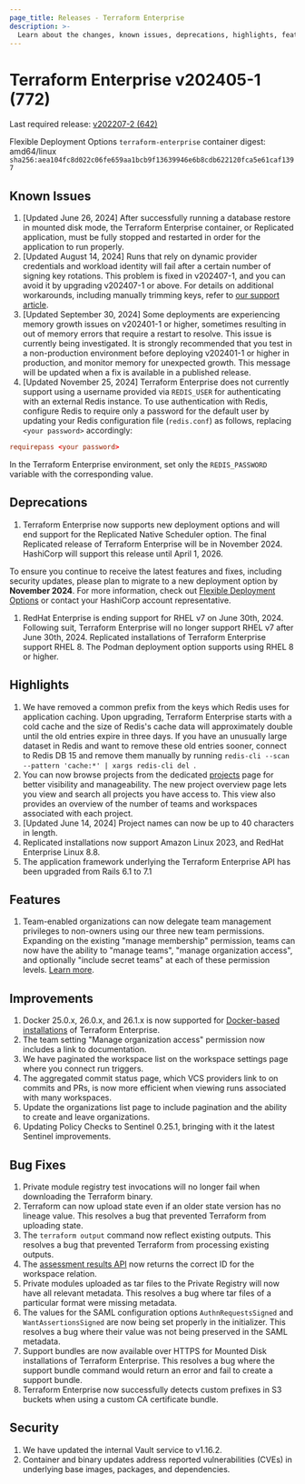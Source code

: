 ```yaml
---
page_title: Releases - Terraform Enterprise
description: >-
  Learn about the changes, known issues, deprecations, highlights, features, improvements, bug fixes, and security fixes for the v202405-1 (772) release.
---
```


# Terraform Enterprise v202405-1 (772)

Last required release: [v202207-2 (642)](/terraform/enterprise/releases/2022/v202207-2)

Flexible Deployment Options `terraform-enterprise` container digest: amd64/linux `sha256:aea104fc8d022c06fe659aa1bcb9f13639946e6b8cdb622120fca5e61caf1397`

## Known Issues
1. [Updated June 26, 2024] After successfully running a database restore in mounted disk mode, the Terraform Enterprise container, or Replicated application, must be fully stopped and restarted in order for the application to run properly.
1. [Updated August 14, 2024] Runs that rely on dynamic provider credentials and workload identity will fail after a certain number of signing key rotations. This problem is fixed in v202407-1, and you can avoid it by upgrading v202407-1 or above. For details on additional workarounds, including manually trimming keys, refer to [our support article](https://support.hashicorp.com/hc/en-us/articles/31715716966419-Issue-with-OIDC-Vault-key-rotation-mechanism-to-incorrectly-identify-the-newest-signing-key).
1. [Updated September 30, 2024] Some deployments are experiencing memory growth issues on v202401-1 or higher, sometimes resulting in out of memory errors that require a restart to resolve. This issue is currently being investigated. It is strongly recommended that you test in a non-production environment before deploying v202401-1 or higher in production, and monitor memory for unexpected growth. This message will be updated when a fix is available in a published release.
2. [Updated November 25, 2024] Terraform Enterprise does not currently support using a username provided via `REDIS_USER` for authenticating with an external Redis instance.
To use authentication with Redis, configure Redis to require only a password for the default user by updating your Redis configuration file (`redis.conf`) as follows, replacing `<your password>` accordingly:
```redis.conf
requirepass <your password>
```
In the Terraform Enterprise environment, set only the `REDIS_PASSWORD` variable with the corresponding value.

## Deprecations

1. Terraform Enterprise now supports new deployment options and will end support for the Replicated Native Scheduler option. The final Replicated release of Terraform Enterprise will be in November 2024. HashiCorp will support this release until April 1, 2026.

  To ensure you continue to receive the latest features and fixes, including security updates, please plan to migrate to a new deployment option by **November 2024**. For more information, check out [Flexible Deployment Options](/terraform/enterprise/flexible-deployments/) or contact your HashiCorp account representative.
1. RedHat Enterprise is ending support for RHEL v7 on June 30th, 2024. Following suit, Terraform Enterprise will no longer support RHEL v7 after June 30th, 2024. Replicated installations of Terraform Enterprise support RHEL 8. The Podman deployment option supports using RHEL 8 or higher.


## Highlights

1. We have removed a common prefix from the keys which Redis uses for application caching. Upon upgrading, Terraform Enterprise starts with a cold cache and the size of Redis's cache data will approximately double until the old entries expire in three days. If you have an unusually large dataset in Redis and want to remove these old entries sooner, connect to Redis DB 15 and remove them manually by running `redis-cli --scan --pattern 'cache:*' | xargs redis-cli del `.
1. You can now browse projects from the dedicated [projects](/terraform/cloud-docs/workspaces/organize-workspaces-with-projects) page for better visibility and manageability. The new project overview page lets you view and search all projects you have access to. This view also provides an overview of the number of teams and workspaces associated with each project.
1. [Updated June 14, 2024] Project names can now be up to 40 characters in length.
1. Replicated installations now support Amazon Linux 2023, and RedHat Enterprise Linux 8.8.
1. The application framework underlying the Terraform Enterprise API has been upgraded from Rails 6.1 to 7.1


## Features

1. Team-enabled organizations can now delegate team management privileges to non-owners using our three new team permissions. Expanding on the existing "manage membership" permission, teams can now have the ability to "manage teams", "manage organization access", and optionally "include secret teams" at each of these permission levels. [Learn more](/terraform/cloud-docs/users-teams-organizations/permissions#organization-permissions).


## Improvements

1. Docker 25.0.x, 26.0.x, and 26.1.x is now supported for [Docker-based installations](/terraform/enterprise/flexible-deployments/install/docker/requirements) of Terraform Enterprise.
1. The team setting "Manage organization access" permission now includes a link to documentation.
1. We have paginated the workspace list on the workspace settings page where you connect run triggers.
1. The aggregated commit status page, which VCS providers link to on commits and PRs, is now more efficient when viewing runs associated with many workspaces.
1. Update the organizations list page to include pagination and the ability to create and leave organizations.
1. Updating Policy Checks to Sentinel 0.25.1, bringing with it the latest Sentinel improvements.


## Bug Fixes

1. Private module registry test invocations will no longer fail when downloading the Terraform binary.
1. Terraform can now upload state even if an older state version has no lineage value. This resolves a bug that prevented Terraform from uploading state.
1. The `terraform output` command now reflect existing outputs. This resolves a bug that prevented Terraform from processing existing outputs.
1. The [assessment results API](https://developer.hashicorp.com/terraform/cloud-docs/api-docs/assessment-results) now returns the correct ID for the workspace relation.
1. Private modules uploaded as tar files to the Private Registry will now have all relevant metadata. This resolves a bug where tar files of a particular format were missing metadata.
1. The values for the SAML configuration options `AuthnRequestsSigned` and `WantAssertionsSigned` are now being set properly in the initializer. This resolves a bug where their value was not being preserved in the SAML metadata.
1. Support bundles are now available over HTTPS for Mounted Disk installations of Terraform Enterprise. This resolves a bug where the support bundle command would return an error and fail to create a support bundle.
1. Terraform Enterprise now successfully detects custom prefixes in S3 buckets when using a custom CA certificate bundle.

## Security

1. We have updated the internal Vault service to v1.16.2.
1. Container and binary updates address reported vulnerabilities (CVEs) in underlying base images, packages, and dependencies.
